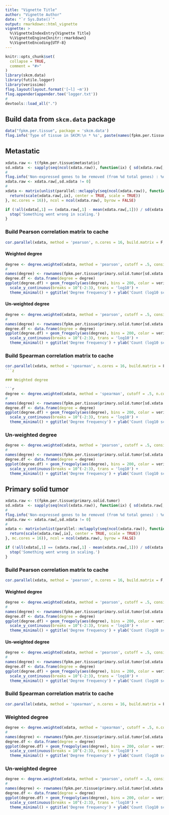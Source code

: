 ```yaml
---
title: "Vignette Title"
author: "Vignette Author"
date: "`r Sys.Date()`"
output: rmarkdown::html_vignette
vignette: >
  %\VignetteIndexEntry{Vignette Title}
  %\VignetteEngine{knitr::rmarkdown}
  %\VignetteEncoding{UTF-8}
---
```


```r
knitr::opts_chunk$set(
  collapse = TRUE,
  comment = "#>"
)
library(skcm.data)
library(futile.logger)
library(verissimo)
flog.layout(layout.format('[~l] ~m'))
flog.appender(appender.tee('logger.txt'))
#
devtools::load_all(".")
```

## Build data from `skcm.data` package

```r
data("fpkm.per.tissue", package = 'skcm.data')
flog.info('Type of tissue in SKCM:\n * %s', paste(names(fpkm.per.tissue), collapse = '\n * '))
```


## Metastatic

```r
xdata.raw <- t(fpkm.per.tissue$metastatic)
sd.xdata  <- sapply(seq(ncol(xdata.raw)), function(ix) { sd(xdata.raw[,ix]) })
#
flog.info('Non-expressed genes to be removed (from %d total genes) : %d', ncol(xdata.raw), sum(sd.xdata == 0))
xdata.raw <- xdata.raw[,sd.xdata != 0]
#
xdata <- matrix(unlist(parallel::mclapply(seq(ncol(xdata.raw)), function(ix) { 
  return(scale(xdata.raw[,ix], center = TRUE, scale = TRUE))
}, mc.cores = 16)), ncol = ncol(xdata.raw), byrow = FALSE)

if (!all(xdata[,1] == (xdata.raw[,1] - mean(xdata.raw[,1])) / sd(xdata.raw[,1]))) {
  stop('Something went wrong in scaling.')
}
```

### Build Pearson correlation matrix to cache

```r
cor.parallel(xdata, method = 'pearson', n.cores = 16, build.matrix = F, base.dir = '../../network.cox-cache')
```

#### Weighted degree

```r
degree <- degree.weighted(xdata, method = 'pearson', cutoff = .5, consider.unweighted = F, n.cores = 16, base.dir = '../../network.cox-cache')
#
names(degree) <- rownames(fpkm.per.tissue$primary.solid.tumor[sd.xdata != 0,])
degree.df <- data.frame(degree = degree)
ggplot(degree.df) + geom_freqpoly(aes(degree), bins = 200, color = verissimo::my.colors(10)) +
  scale_y_continuous(breaks = 10^(-2:3), trans = 'log10') +
  theme_minimal() + ggtitle('Degree frequency') + ylab('Count (log10 scale)') + xlab('Weighted degree')
```

#### Un-weighted degree

```r
degree <- degree.weighted(xdata, method = 'pearson', cutoff = .5, consider.unweighted = T, n.cores = 16, base.dir = '../../network.cox-cache')
#
names(degree) <- rownames(fpkm.per.tissue$primary.solid.tumor[sd.xdata != 0,])
degree.df <- data.frame(degree = degree)
ggplot(degree.df) + geom_freqpoly(aes(degree), bins = 200, color = verissimo::my.colors(10)) +
  scale_y_continuous(breaks = 10^(-2:3), trans = 'log10') +
  theme_minimal() + ggtitle('Degree frequency') + ylab('Count (log10 scale)') + xlab('Weighted degree')
```

### Build Spearman correlation matrix to cache

```r
cor.parallel(xdata, method = 'spearman', n.cores = 16, build.matrix = F, base.dir = '../../network.cox-cache')
```z

### Weighted degree

```r
degree <- degree.weighted(xdata, method = 'spearman', cutoff = .5, n.cores = 16, base.dir = '../../network.cox-cache')
#
names(degree) <- rownames(fpkm.per.tissue$primary.solid.tumor[sd.xdata != 0,])
degree.df <- data.frame(degree = degree)
ggplot(degree.df) + geom_freqpoly(aes(degree), bins = 200, color = verissimo::my.colors(10)) +
  scale_y_continuous(breaks = 10^(-2:3), trans = 'log10') +
  theme_minimal() + ggtitle('Degree frequency') + ylab('Count (log10 scale)') + xlab('Weighted degree')
```

### Un-weighted degree

```r
degree <- degree.weighted(xdata, method = 'pearson', cutoff = .5, consider.unweighted = T, n.cores = 16, base.dir = '../../network.cox-cache')
#
names(degree) <- rownames(fpkm.per.tissue$primary.solid.tumor[sd.xdata != 0,])
degree.df <- data.frame(degree = degree)
ggplot(degree.df) + geom_freqpoly(aes(degree), bins = 200, color = verissimo::my.colors(10)) +
  scale_y_continuous(breaks = 10^(-2:3), trans = 'log10') +
  theme_minimal() + ggtitle('Degree frequency') + ylab('Count (log10 scale)') + xlab('Weighted degree')
```

## Primary solid tumor

```r
xdata.raw <- t(fpkm.per.tissue$primary.solid.tumor)
sd.xdata  <- sapply(seq(ncol(xdata.raw)), function(ix) { sd(xdata.raw[,ix]) })
#
flog.info('Non-expressed genes to be removed (from %d total genes) : %d', ncol(xdata.raw), sum(sd.xdata == 0))
xdata.raw <- xdata.raw[,sd.xdata != 0]
#
xdata <- matrix(unlist(parallel::mclapply(seq(ncol(xdata.raw)), function(ix) { 
  return(scale(xdata.raw[,ix], center = TRUE, scale = TRUE))
}, mc.cores = 16)), ncol = ncol(xdata.raw), byrow = FALSE)

if (!all(xdata[,1] == (xdata.raw[,1] - mean(xdata.raw[,1])) / sd(xdata.raw[,1]))) {
  stop('Something went wrong in scaling.')
}
```

### Build Pearson correlation matrix to cache

```r
cor.parallel(xdata, method = 'pearson', n.cores = 16, build.matrix = F, base.dir = '../../network.cox-cache')
```

#### Weighted degree

```r
degree <- degree.weighted(xdata, method = 'pearson', cutoff = .5, consider.unweighted = F, n.cores = 16, base.dir = '../../network.cox-cache')
#
names(degree) <- rownames(fpkm.per.tissue$primary.solid.tumor[sd.xdata != 0,])
degree.df <- data.frame(degree = degree)
ggplot(degree.df) + geom_freqpoly(aes(degree), bins = 200, color = verissimo::my.colors(10)) +
  scale_y_continuous(breaks = 10^(-2:3), trans = 'log10') +
  theme_minimal() + ggtitle('Degree frequency') + ylab('Count (log10 scale)') + xlab('Weighted degree')
```

#### Un-weighted degree

```r
degree <- degree.weighted(xdata, method = 'pearson', cutoff = .5, consider.unweighted = T, n.cores = 16, base.dir = '../../network.cox-cache')
#
names(degree) <- rownames(fpkm.per.tissue$primary.solid.tumor[sd.xdata != 0,])
degree.df <- data.frame(degree = degree)
ggplot(degree.df) + geom_freqpoly(aes(degree), bins = 200, color = verissimo::my.colors(10)) +
  scale_y_continuous(breaks = 10^(-2:3), trans = 'log10') +
  theme_minimal() + ggtitle('Degree frequency') + ylab('Count (log10 scale)') + xlab('Weighted degree')
```

### Build Spearman correlation matrix to cache

```r
cor.parallel(xdata, method = 'spearman', n.cores = 16, build.matrix = F, base.dir = '../../network.cox-cache')
```

### Weighted degree

```r
degree <- degree.weighted(xdata, method = 'spearman', cutoff = .5, n.cores = 16, base.dir = '../../network.cox-cache')
#
names(degree) <- rownames(fpkm.per.tissue$primary.solid.tumor[sd.xdata != 0,])
degree.df <- data.frame(degree = degree)
ggplot(degree.df) + geom_freqpoly(aes(degree), bins = 200, color = verissimo::my.colors(10)) +
  scale_y_continuous(breaks = 10^(-2:3), trans = 'log10') +
  theme_minimal() + ggtitle('Degree frequency') + ylab('Count (log10 scale)') + xlab('Weighted degree')
```

### Un-weighted degree

```r
degree <- degree.weighted(xdata, method = 'pearson', cutoff = .5, consider.unweighted = T, n.cores = 16, base.dir = '../../network.cox-cache')
#
names(degree) <- rownames(fpkm.per.tissue$primary.solid.tumor[sd.xdata != 0,])
degree.df <- data.frame(degree = degree)
ggplot(degree.df) + geom_freqpoly(aes(degree), bins = 200, color = verissimo::my.colors(10)) +
  scale_y_continuous(breaks = 10^(-2:3), trans = 'log10') +
  theme_minimal() + ggtitle('Degree frequency') + ylab('Count (log10 scale)') + xlab('Weighted degree')
```
